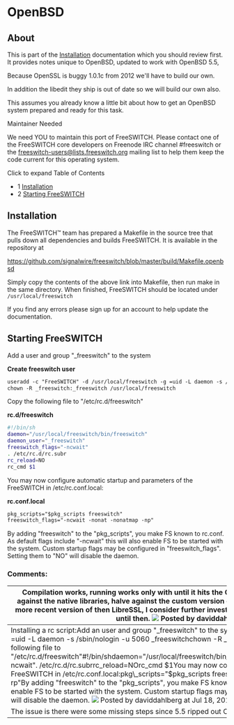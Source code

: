 
# OpenBSD 

 

## About

This is part of the [Installation](../index.mdx#about) documentation which you should review first. It provides notes unique to OpenBSD, updated to work with OpenBSD 5.5,

Because OpenSSL is buggy 1.0.1c from 2012 we'll have to build our own.

In addition the libedit they ship is out of date so we will build our own also.

This assumes you already know a little bit about how to get an OpenBSD system prepared and ready for this task. 

Maintainer Needed

We need YOU to maintain this port of FreeSWITCH. Please contact one of the FreeSWITCH core developers on Freenode IRC channel #freeswitch or the [freeswitch-users@lists.freeswitch.org](mailto:freeswitch-users@lists.freeswitch.org) mailing list to help them keep the code current for this operating system.

  
Click to expand Table of Contents

* 1 [Installation](#installation)
* 2 [Starting FreeSWITCH](#starting-freeswitch)

## Installation

The FreeSWITCH™ team has prepared a Makefile in the source tree that pulls down all dependencies and builds FreeSWITCH. It is available in the repository at

<https://github.com/signalwire/freeswitch/blob/master/build/Makefile.openbsd>

Simply copy the contents of the above link into Makefile, then run make in the same directory. When finished, FreeSWITCH should be located under `/usr/local/freeswitch`

If you find any errors please sign up for an account to help update the documentation.

## Starting FreeSWITCH

Add a user and group "\_freeswitch" to the system

**Create freeswitch user**

```xml
useradd -c "FreeSWITCH" -d /usr/local/freeswitch -g =uid -L daemon -s /sbin/nologin -u 5060 _freeswitch
chown -R _freeswitch:_freeswitch /usr/local/freeswitch
```

  
Copy the following file to "/etc/rc.d/freeswitch"

**rc.d/freeswitch**

```bash
#!/bin/sh
daemon="/usr/local/freeswitch/bin/freeswitch"
daemon_user="_freeswitch"
freeswitch_flags="-ncwait"
. /etc/rc.d/rc.subr
rc_reload=NO
rc_cmd $1
```

  
You may now configure automatic startup and parameters of the FreeSWITCH in /etc/rc.conf.local:

**rc.conf.local**

```xml
pkg_scripts="$pkg_scripts freeswitch"
freeswitch_flags="-ncwait -nonat -nonatmap -np"
```

By adding "freeswitch" to the "pkg\_scripts", you make FS known to rc.conf. As default flags include "-ncwait" this will also enable FS to be started with the system. Custom startup flags may be configured in "freeswitch\_flags". Setting them to "NO" will disable the daemon.

  
### Comments:

| Compilation works, running works only with until it hits the OpenSSL libraries ... seems, they are kind of half-linked against the native libraries, halve against the custom version of OpenSSL. But as 5.6 will be released in October with a more recent version of then LibreSSL, I consider further investigations not worthy and will run the FS with TLS disabled until then. ![](/images/icons/contenttypes/comment_16.png) Posted by daviddahlberg at Jul 18, 2014 05:43                                                                                                                                                                                                                                                                                                                                                                                                                                                                                                                                  |
| ----------------------------------------------------------------------------------------------------------------------------------------------------------------------------------------------------------------------------------------------------------------------------------------------------------------------------------------------------------------------------------------------------------------------------------------------------------------------------------------------------------------------------------------------------------------------------------------------------------------------------------------------------------------------------------------------------------------------------------------------------------------------------------------------------------------------------------------------------------------------------------------------------------------------------------------------------------------------------------------------------------------- |
| Installing a rc script:Add an user and group "\_freeswitch" to the systemuseradd -c "FreeSWITCH" -d /usr/local/freeswitch -g =uid -L daemon -s /sbin/nologin -u 5060 \_freeswitchchown -R \_freeswitch:\_freeswitch /usr/local/freeswitchCopy the following file to "/etc/rc.d/freeswitch"#!/bin/shdaemon="/usr/local/freeswitch/bin/freeswitch"daemon\_user="\_freeswitch"freeswitch\_flags="-ncwait". /etc/rc.d/rc.subrrc\_reload=NOrc\_cmd $1You may now configure automatic startup and parameters of the FreeSWITCH in /etc/rc.conf.local:pkg\_scripts="$pkg\_scripts freeswitch"freeswitch\_flags="-ncwait -nonat -nonatmap -rp"By adding "freeswitch" to the "pkg\_scripts", you make FS known to rc.conf. As default flags are "-ncwait" this will also enable FS to be started with the system. Custom startup flags may be configured in "freeswitch\_flags". Setting them to "NO" will disable the daemon. ![](/images/icons/contenttypes/comment_16.png) Posted by daviddahlberg at Jul 18, 2014 06:22 |
| The issue is there were some missing steps since 5.5 ripped out OpenSSL. ![](/images/icons/contenttypes/comment_16.png) Posted by brian at Jul 18, 2014 15:13                                                                                                                                                                                                                                                                                                                                                                                                                                                                                                                                                                                                                                                                                                                                                                                                                                                      |


